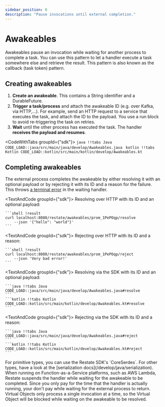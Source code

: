 ```yaml
---
sidebar_position: 6
description: "Pause invocations until external completion."
---
```



# Awakeables

Awakeables pause an invocation while waiting for another process to complete a task.
You can use this pattern to let a handler execute a task somewhere else and retrieve the result.
This pattern is also known as the callback (task token) pattern.

## Creating awakeables

1. **Create an awakeable**. This contains a String identifier and a DurableFuture.
2. **Trigger a task/process** and attach the awakeable ID  (e.g. over Kafka, via HTTP,...).
For example, send an HTTP request to a service that executes the task, and attach the ID to the payload.
You use a run block to avoid re-triggering the task on retries.
3. **Wait** until the other process has executed the task.
The handler **receives the payload and resumes**.

<CodeWithTabs groupId={"sdk"}>
    ```java !!tabs Java
    CODE_LOAD::java/src/main/java/develop/Awakeables.java
    ```
    ```kotlin !!tabs Kotlin
    CODE_LOAD::kotlin/src/main/kotlin/develop/Awakeables.kt
    ```
</CodeWithTabs>

## Completing awakeables

The external process completes the awakeable by either resolving it with an optional payload or by rejecting it
with its ID and a reason for the failure. This throws [a terminal error](/develop/java/error-handling) in the waiting handler.


<TextAndCode groupId={"sdk"}>
    Resolving over HTTP with its ID and an optional payload:

    ```shell !result
    curl localhost:8080/restate/awakeables/prom_1PePOqp/resolve
        --json '{"hello": "world"}'
    ```
</TextAndCode>

<TextAndCode groupId={"sdk"}>
    Rejecting over HTTP with its ID and a reason:

    ```shell !result
    curl localhost:8080/restate/awakeables/prom_1PePOqp/reject
        --json 'Very bad error!'
    ```
</TextAndCode>

<TextAndCode groupId={"sdk"}>
    Resolving via the SDK with its ID and an optional payload:

    ```java !!tabs Java
    CODE_LOAD::java/src/main/java/develop/Awakeables.java#resolve
    ```
    ```kotlin !!tabs Kotlin
    CODE_LOAD::kotlin/src/main/kotlin/develop/Awakeables.kt#resolve
    ```
</TextAndCode>

<TextAndCode groupId={"sdk"}>
    Rejecting via the SDK with its ID and a reason:

    ```java !!tabs Java
    CODE_LOAD::java/src/main/java/develop/Awakeables.java#reject
    ```
    ```kotlin !!tabs Kotlin
    CODE_LOAD::kotlin/src/main/kotlin/develop/Awakeables.kt#reject
    ```
</TextAndCode>

<Admonition type="note" title="Specifying the serializer">
    For primitive types, you can use the Restate SDK's `CoreSerdes`.
    For other types, have a look at the [serialization docs](/develop/java/serialization).
</Admonition>

<Admonition type="tip" title="Cost savings on FaaS">
When running on Function-as-a-Service platforms, such as AWS Lambda, Restate suspends the handler while waiting for the awakeable to be completed.
Since you only pay for the time that the handler is actually running, your don't pay while waiting for the external process to return.
</Admonition>

<Admonition type="info" title="Awaiting awakeables in Virtual Objects">
    Virtual Objects only process a single invocation at a time, so the Virtual Object will be blocked while waiting on the awakeable to be resolved.
</Admonition>
